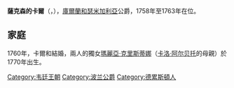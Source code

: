 {{Multiple issues|
{{Expand language|1=de|time=2020-11-22T06:12:20+00:00}}
{{Unreferenced|time=2020-11-22T06:12:20+00:00}}
}}
{{Infobox royalty
| name        = 薩克森的卡爾
| image       = Carl Christian Joseph of Saxony.jpeg
| image_size  = 180px
| succession  = 庫爾蘭和瑟米加利亞公爵
| reign       = 1758年 — 1763年
| successor   = [[恩斯特·約翰·馮·比隆|恩斯特·約翰]]
| birth_date  = {{birth date|1733|7|13|df=y}}
| birth_place = [[德勒斯登|德勒斯登]]
| death_date  = {{death date and age|1796|6|16|1733|7|13|df=y}}
| death_place = 德勒斯登
| full name   = Karl Christian Joseph Ignaz Eugen Franz Xaver
| house       = [[韋廷王朝|韋廷王朝]]
| father      = [[奧古斯特三世_(波蘭)|波蘭國王奧古斯特三世]]
| mother      = [[奧地利的瑪麗亞·約瑟法_(1699-1757)|奧地利的瑪麗亞·約瑟法]]
| religion    = [[羅馬天主教|羅馬天主教]]
}}
'''薩克森的卡爾'''（{{lang-de|Karl von Sachsen}}，{{bd|1733年|7月13日|1796年|6月16日}}），[[库尔兰和瑟米加利亚公国|庫爾蘭和瑟米加利亞]]公爵，1758年至1763年在位。

== 家庭 ==
1760年，卡爾和{{le|法蘭西絲卡·克拉辛斯卡|Franciszka Krasińska}}結婚，兩人的獨女[[薩克森的瑪麗亞·克里斯蒂娜_(1770-1851)|瑪麗亞·克里斯蒂娜]]（[[卡洛·阿尔贝托|卡洛·阿尔贝托]]的母親）於1770年出生。

{{bio-stub}}

[[Category:韦廷王朝|Category:韦廷王朝]]
[[Category:波兰公爵|Category:波兰公爵]]
[[Category:德累斯頓人|Category:德累斯頓人]]